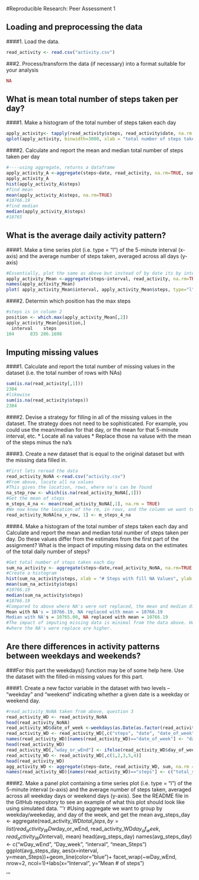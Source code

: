 #Reproducible Research: Peer Assessment 1

## Loading and preprocessing the data
####1. Load the data.
```r
read_activity <- read.csv("activity.csv")
```
###2. Process/transform the data (if necessary) into a format suitable for your analysis
```r
NA
```
## What is mean total number of steps taken per day?
####1. Make a histogram of the total number of steps taken each day
```r
apply_activity<- tapply(read_activity$steps, read_activity$date, na.rm = TRUE, sum)
qplot(apply_activity, binwidth=3000, xlab = "total number of steps taken each day")
```
####2. Calculate and report the mean and median total number of steps taken per day
```r
#----using aggregate, returns a dataframe
apply_activity_A <-aggregate(steps~date, read_activity, na.rm=TRUE, sum)
apply_activity_A
hist(apply_activity_A$steps)
#find mean
mean(apply_activity_A$steps, na.rm=TRUE)
#10766.19
#find median
median(apply_activity_A$steps)
#10765
```

## What is the average daily activity pattern?
####1. Make a time series plot (i.e. type = "l") of the 5-minute interval (x-axis) and the average number of steps taken, averaged across all days (y-axis)
```r
#Essentially, plot the same as above but instead of by date its by interval, and we are using mean not sum
apply_activity_Mean <-aggregate(steps~interval, read_activity, na.rm=TRUE, mean)
names(apply_activity_Mean)
plot( apply_activity_Mean$interval, apply_activity_Mean$steps, type="l", xlab="Mean Interval", ylab="Steps", main="Intervals and Steps")

```

####2. Determin which position has the max steps
```r
#steps is in column 2
position <- which.max(apply_activity_Mean[,2])
apply_activity_Mean[position,]
  interval    steps
104      835 206.1698
```

## Imputing missing values
####1. Calculate and report the total number of missing values in the dataset (i.e. the total number of rows with NAs)
```r
sum(is.na(read_activity[,1]))
2304
#likewise
sum(is.na(read_activity$steps))
2304

```
####2. Devise a strategy for filling in all of the missing values in the dataset. The strategy does not need to be sophisticated. For example, you could use the mean/median for that day, or the mean for that 5-minute interval, etc.
* Locate all na values
* Replace those na valuse with the mean of the steps minus the na's

####3. Create a new dataset that is equal to the original dataset but with the missing data filled in.
```r
#First lets reread the data
read_activity_NoNA <-read.csv("activity.csv")
#From above, locate all na values
#This gives the location, rows, where na's can be found
na_step_row <- which(is.na(read_activity_NoNA[,1]))
#Get the mean of steps
m_steps_4_na <- mean(read_activity_NoNA[,1], na.rm = TRUE)
#We now know the location of the rm, in rows, and the column we want to replace, steps, or the first column. We replace this with the mean we found
read_activity_NoNA[na_v_row, 1] <- m_steps_4_na
```

####4. Make a histogram of the total number of steps taken each day and Calculate and report the mean and median total number of steps taken per day. Do these values differ from the estimates from the first part of the assignment? What is the impact of imputing missing data on the estimates of the total daily number of steps?
```r
#Get total number of steps taken each day
sum_na_activity <- aggregate(steps~date,read_activity_NoNA, na.rm=TRUE,sum)
#Create a histogram
hist(sum_na_activity$steps, xlab = "# Steps with fill NA Values", ylab = "Frequency", main = "Histogram of activity with NA replaced with mean")
mean(sum_na_activity$steps)
#10766.19
median(sum_na_activity$steps)
#10766.19
#Compared to above where NA's were not replaced, the mean and median diff slightly. 
Mean with NA's = 10766.19, NA replaced with mean = 10766.19
Median with NA's = 10765.00, NA replaced with mean = 10766.19
#The impact of imputing missing data is minimal from the data above. However, comparing both histograms we see the peaks
#where the NA's were replace are higher.
```

## Are there differences in activity patterns between weekdays and weekends?
###For this part the weekdays() function may be of some help here. Use the dataset with the filled-in missing values for this part.

####1. Create a new factor variable in the dataset with two levels – “weekday” and “weekend” indicating whether a given date is a weekday or weekend day.
```r
#read_activity_NoNA taken from above, question 3
read_activity_WD <- read_activity_NoNA
head(read_activity_NoNA)
read_activity_WD$date_of_week <-weekdays(as.Date(as.factor(read_activity_WD$date)))
read_activity_WD <- read_activity_WD[,c("steps", "date", "date_of_week", "interval")]
names(read_activity_WD)[names(read_activity_WD)=="date_of_week"] <- "day_of_week"
head(read_activity_WD)
read_activity_WD[,"wday_or_wEnd"] <- ifelse(read_activity_WD$day_of_week == "Saturday" | read_activity_WD$day_of_week == "Sunday", "Weekend", "Weekday")
read_activity_WD <- read_activity_WD[,c(1,2,3,5,4)]
head(read_activity_WD)
agg_activity_WD <- aggregate(steps~date, read_activity_WD, sum, na.rm = TRUE)
names(read_activity_WD)[names(read_activity_WD)=="steps"] <- c("total_steps")
```

####2. Make a panel plot containing a time series plot (i.e. type = "l") of the 5-minute interval (x-axis) and the average number of steps taken, averaged across all weekday days or weekend days (y-axis). See the README file in the GitHub repository to see an example of what this plot should look like using simulated data.
'''r
#Using aggregate we want to group by weekday/weekeday, and day of the week, and get the mean
avg_steps_day <- aggregate(read_activity_WD$total_steps, by=list(read_activity_WD$wday_or_wEnd, read_activity_WD$day_of_week, read_activity_WD$interval), mean)
head(avg_steps_day)
names(avg_steps_day) <- c("wDay_wEnd", "Day_week", "interval", "mean_Steps")
ggplot(avg_steps_day, aes(x=interval, y=mean_Steps))+geom_line(color="blue")+ facet_wrap(~wDay_wEnd, nrow=2, ncol=1)+labs(x="Interval", y="Mean # of steps")


'''


